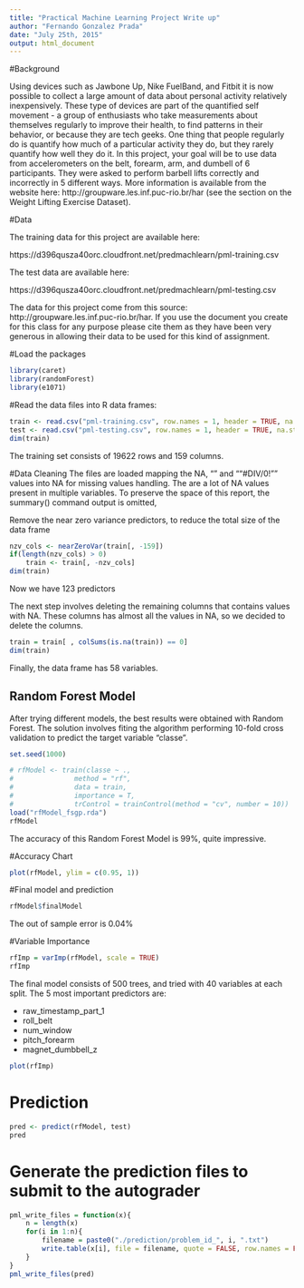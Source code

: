 ```yaml
---
title: "Practical Machine Learning Project Write up"
author: "Fernando Gonzalez Prada"
date: "July 25th, 2015"
output: html_document
---
```


#Background

Using devices such as Jawbone Up, Nike FuelBand, and Fitbit it is now possible to collect a large amount of data about personal activity relatively inexpensively. These type of devices are part of the quantified self movement - a group of enthusiasts who take measurements about themselves regularly to improve their health, to find patterns in their behavior, or because they are tech geeks. One thing that people regularly do is quantify how much of a particular activity they do, but they rarely quantify how well they do it. In this project, your goal will be to use data from accelerometers on the belt, forearm, arm, and dumbell of 6 participants. They were asked to perform barbell lifts correctly and incorrectly in 5 different ways. More information is available from the website here: http://groupware.les.inf.puc-rio.br/har (see the section on the Weight Lifting Exercise Dataset). 


#Data 

The training data for this project are available here: 

https://d396qusza40orc.cloudfront.net/predmachlearn/pml-training.csv

The test data are available here: 

https://d396qusza40orc.cloudfront.net/predmachlearn/pml-testing.csv

The data for this project come from this source: http://groupware.les.inf.puc-rio.br/har. If you use the document you create for this class for any purpose please cite them as they have been very generous in allowing their data to be used for this kind of assignment. 


#Load the packages
```r
library(caret)
library(randomForest)
library(e1071)
```

#Read the data files into R data frames:

```r
train <- read.csv("pml-training.csv", row.names = 1, header = TRUE, na.strings = c("NA","","#DIV/0!"))
test <- read.csv("pml-testing.csv", row.names = 1, header = TRUE, na.strings = c("NA","","#DIV/0!"))
dim(train)
```
The training set consists of 19622 rows and 159 columns.

#Data Cleaning
The files are loaded mapping the NA, "" and ""#DIV/0!"" values into NA for missing values handling.
The are a lot of NA values present in multiple variables. To preserve the space of this report, the summary() command output is omitted, 

Remove the near zero variance predictors, to reduce the total size of the data frame
```r
nzv_cols <- nearZeroVar(train[, -159])
if(length(nzv_cols) > 0) 
    train <- train[, -nzv_cols]
dim(train)
```
Now we have 123 predictors

The next step involves deleting the remaining columns that contains values with NA.
These columns has almost all the values in NA, so we decided to delete the columns. 

```r
train = train[ , colSums(is.na(train)) == 0]
dim(train)
```
Finally, the data frame has 58 variables.


## Random Forest Model
After trying different models, the best results were obtained with Random Forest.
The solution involves fiting the algorithm performing 10-fold cross validation to predict the target variable "classe".

```r
set.seed(1000)

# rfModel <- train(classe ~ ., 
#               method = "rf", 
#               data = train, 
#               importance = T, 
#               trControl = trainControl(method = "cv", number = 10))
load("rfModel_fsgp.rda")
rfModel
```
The accuracy of this Random Forest Model is 99%, quite impressive.

#Accuracy Chart
```r
plot(rfModel, ylim = c(0.95, 1))
```

#Final model and prediction
```r
rfModel$finalModel
```
The out of sample error is 0.04%

#Variable Importance
```r
rfImp = varImp(rfModel, scale = TRUE)
rfImp
```
The final model consists of 500 trees, and tried with 40 variables at each split. 
The 5 most important predictors are:

* raw_timestamp_part_1 
* roll_belt
* num_window
* pitch_forearm
* magnet_dumbbell_z

```r
plot(rfImp)
```


# Prediction
```r
pred <- predict(rfModel, test)
pred
```



# Generate the prediction files to submit to the autograder
```r
pml_write_files = function(x){
    n = length(x)
    for(i in 1:n){
        filename = paste0("./prediction/problem_id_", i, ".txt")
        write.table(x[i], file = filename, quote = FALSE, row.names = FALSE, col.names = FALSE)
    }
}
pml_write_files(pred)

```




